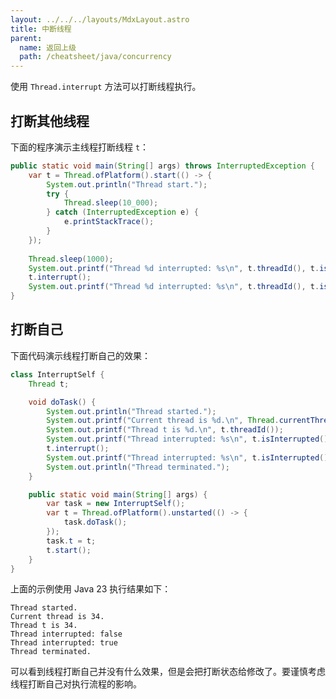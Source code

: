 ```yaml
---
layout: ../../../layouts/MdxLayout.astro
title: 中断线程
parent:
  name: 返回上级
  path: /cheatsheet/java/concurrency
---
```


使用 `Thread.interrupt` 方法可以打断线程执行。

## 打断其他线程

下面的程序演示主线程打断线程 `t`：

```java
public static void main(String[] args) throws InterruptedException {
    var t = Thread.ofPlatform().start(() -> {
        System.out.println("Thread start.");
        try {
            Thread.sleep(10_000);
        } catch (InterruptedException e) {
            e.printStackTrace();
        }
    });
    
    Thread.sleep(1000);
    System.out.printf("Thread %d interrupted: %s\n", t.threadId(), t.isInterrupted());
    t.interrupt();
    System.out.printf("Thread %d interrupted: %s\n", t.threadId(), t.isInterrupted());
}
```

## 打断自己

下面代码演示线程打断自己的效果：

```java
class InterruptSelf {
    Thread t;

    void doTask() {
        System.out.println("Thread started.");
        System.out.printf("Current thread is %d.\n", Thread.currentThread().threadId());
        System.out.printf("Thread t is %d.\n", t.threadId());
        System.out.printf("Thread interrupted: %s\n", t.isInterrupted());
        t.interrupt();
        System.out.printf("Thread interrupted: %s\n", t.isInterrupted());
        System.out.println("Thread terminated.");
    }

    public static void main(String[] args) {
        var task = new InterruptSelf();
        var t = Thread.ofPlatform().unstarted(() -> {
            task.doTask();
        });
        task.t = t;
        t.start();
    }
}
```

上面的示例使用 Java 23 执行结果如下：

```
Thread started.
Current thread is 34.
Thread t is 34.
Thread interrupted: false
Thread interrupted: true
Thread terminated.
```

可以看到线程打断自己并没有什么效果，但是会把打断状态给修改了。要谨慎考虑线程打断自己对执行流程的影响。